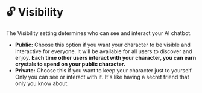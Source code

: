 # 🔓 Visibility

The Visibility setting determines who can see and interact your AI chatbot.

- **Public:** Choose this option if you want your character to be visible and interactive for everyone. It will be available for all users to discover and enjoy. **Each time other users interact with your character, you can earn crystals to spend on your public character.**
- **Private:** Choose this if you want to keep your character just to yourself. Only you can see or interact with it. It's like having a secret friend that only you know about.
